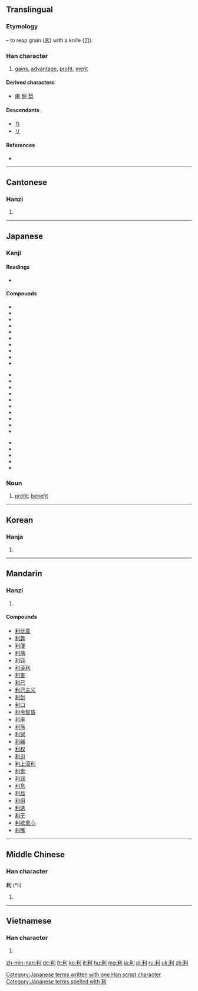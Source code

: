 ==Translingual==
{{stroke order|strokes=7}}

===Etymology===
{{Han compound|禾|t1=[[grain]]|刀|t2=[[knife]]|ls=ic}} – to reap grain ([[禾]]) with a knife ([[刀]]).

===Han character===
{{Han char|rn=18|rad=刀|as=05|sn=7|four=2290<sub>0</sub>|canj=竹木中弓 (HDLN)|ids=⿰[[禾]][[刂]]}}

# [[gain]]s, [[advantage]], [[profit]], [[merit]]

====Derived characters====
* [[痢]] [[悧]] [[梨]]

====Descendants====
* [[り]]
* [[リ]]

====References====
* {{Han ref|kx=0138.190|dkj=01932|dj=0313.080|hdz=10329.020|uh=5229|ud=21033|bh=A751|bd=42833}}

----

==Cantonese==

===Hanzi===
{{yue-hanzi|jyut=|y=lei6}}

# {{defn|lang=yue|sort=刀05}}

----

==Japanese==

===Kanji===
{{ja-kanji|grade=4|rs=刀05}}

====Readings====
* {{ja-readings|on=リ (ri)|kun=[[きく]] (kiku), [[よい]] (yoi), [[するどい]] (surudoi)}}

====Compounds====
{{top3}}
* {{l|ja|sc=Jpan|利益|tr=りえき, rieki}}
* {{l|ja|sc=Jpan|利害|tr=りがい, rigai}}
* {{l|ja|sc=Jpan|利権|tr=りけん, riken}}
* {{l|ja|sc=Jpan|利己|tr=りこ, riko}}
* {{l|ja|sc=Jpan|利口|tr=りこう, rikō}}
* {{l|ja|sc=Jpan|利子|tr=りし, rishi}}
* {{l|ja|sc=Jpan|利息|tr=りそく, risoku}}
* {{l|ja|sc=Jpan|利発|tr=りはつ, rihatsu}}
* {{l|ja|sc=Jpan|利便|tr=りべん, riben}}
* {{l|ja|sc=Jpan|利便性|tr=りべんせい, ribensei}}
{{mid3}}
* {{l|ja|sc=Jpan|利用者|tr=りようしゃ, riyōsha}}
* {{l|ja|sc=Jpan|利用|tr=りよう, riyō}}
* {{l|ja|sc=Jpan|営利|tr=えいり, eiri}}
* {{l|ja|sc=Jpan|鋭利|tr=えいり, eiri}}
* {{l|ja|sc=Jpan|元利|tr=がんり, ganri}}
* {{l|ja|sc=Jpan|権利|tr=けんり, kenri}}
* {{l|ja|sc=Jpan|功利|tr=こうり, kōri}}
* {{l|ja|sc=Jpan|功利的|tr=こうりてき, kōriteki}}
* {{l|ja|sc=Jpan|功利主義|tr=こうりしゅぎ, kōrishugi}}
* {{l|ja|sc=Jpan|高利|tr=こうり, kōri}}
{{mid3}}
* {{l|ja|sc=Jpan|高利貸し|tr=こうりがし, kōrigashi}}
* {{l|ja|sc=Jpan|薄利|tr=はくり, hakuri}}
* {{l|ja|sc=Jpan|福利|tr=ふくり, hukuri}}
* {{l|ja|sc=Jpan|複利|tr=ふくり, hukuri}}
* {{l|ja|sc=Jpan|暴利|tr=ぼうり, bōri}}
{{bottom}}

===Noun===
{{ja-noun|k|hira=り|rom=ri}}

# [[profit]]; [[benefit]]

[[Category:Japanese terms written with one Han script character]]
[[Category:Japanese terms spelled with 利]]
----

==Korean==

===Hanja===
{{ko-hanja|hangeul=[[리]] > [[이]]|rv=ri|mr=ri}}

# {{defn|lang=ko|sort=刀05}}

----

==Mandarin==

===Hanzi===
{{cmn-hanzi|pin=[[lì]] ([[li4]]), [[biè]] ([[bie4]])|wg=pieh<sup>4</sup>, li<sup>4</sup>}}

# {{defn|lang=cmn|sort=刀05}}

====Compounds====
* [[利比亚]]
* [[利弊]]
* [[利便]]
* [[利病]]
* [[利钝]]
* [[利滚利]]
* [[利害]]
* [[利己]]
* [[利己主义]]
* [[利剑]]
* [[利口]]
* [[利令智昏]]
* [[利率]]
* [[利落]]
* [[利尿]]
* [[利器]]
* [[利权]]
* [[利刃]]
* [[利上滚利]]
* [[利索]]
* [[利润]]
* [[利息]]
* [[利益]]
* [[利用]]
* [[利诱]]
* [[利于]]
* [[利欲熏心]]
* [[利嘴]]

----

==Middle Chinese==

===Han character===
'''利''' (*lì)<!--note: asterisk indicates that this character appears more than four times in the Tang Dynasty corpus of literature-->

# {{defn|lang=zhx-mid|sort=刀05}}

----

==Vietnamese==

===Han character===
{{vi-hantu|[[lợi]], [[lời]], [[lì]]|rs=刀05}}

# {{defn|lang=vi|sort=刀05}}

[[zh-min-nan:利]]
[[de:利]]
[[fr:利]]
[[ko:利]]
[[it:利]]
[[hu:利]]
[[mg:利]]
[[ja:利]]
[[pl:利]]
[[ru:利]]
[[uk:利]]
[[zh:利]]